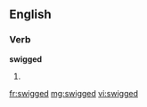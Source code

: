 ==English==

===Verb===
'''swigged'''

# {{past of|[[swig]]}}

[[fr:swigged]]
[[mg:swigged]]
[[vi:swigged]]